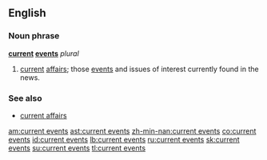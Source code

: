 ==English==

===Noun phrase===
'''[[current]] [[events]]''' ''plural''

# [[current]] [[affairs]]; those [[event]]s and issues of interest currently found in the news.

===See also===
*[[current affairs]]

[[am:current events]]
[[ast:current events]]
[[zh-min-nan:current events]]
[[co:current events]]
[[id:current events]]
[[lb:current events]]
[[ru:current events]]
[[sk:current events]]
[[su:current events]]
[[tl:current events]]